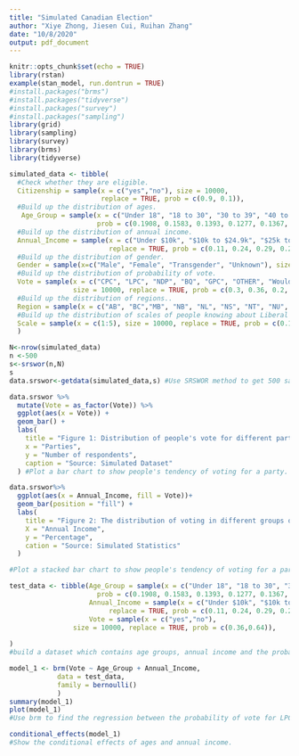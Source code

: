 ```yaml
---
title: "Simulated Canadian Election"
author: "Xiye Zhong, Jiesen Cui, Ruihan Zhang"
date: "10/8/2020"
output: pdf_document
---
```



```r
knitr::opts_chunk$set(echo = TRUE)
library(rstan)
example(stan_model, run.dontrun = TRUE)
#install.packages("brms")
#install.packages("tidyverse")
#install.packages("survey")
#install.packages("sampling")
library(grid)
library(sampling)
library(survey)
library(brms)
library(tidyverse)
```

```r
simulated_data <- tibble(
  #Check whether they are eligible.
  Citizenship = sample(x = c("yes","no"), size = 10000, 
                       replace = TRUE, prob = c(0.9, 0.1)),
  #Build up the distribution of ages.
   Age_Group = sample(x = c("Under 18", "18 to 30", "30 to 39", "40 to 49", "50 to 59", "60 to 69", "70 and above"), size = 10000, replace = TRUE, 
                      prob = c(0.1908, 0.1583, 0.1393, 0.1277, 0.1367, 0.1244, 0.1228)),
  #Build up the distribution of annual income.
  Annual_Income = sample(x = c("Under $10k", "$10k to $24.9k", "$25k to $49.9k", "$50k to $99.9k", "$100k to $249.9k", "Over $250k"), size = 10000, 
                         replace = TRUE, prob = c(0.11, 0.24, 0.29, 0.26, 0.086, 0.01)),
  #Build up the distribution of gender.
  Gender = sample(x=c("Male", "Female", "Transgender", "Unknown"), size = 10000, replace = TRUE, prob = c(0.48, 0.48, 0.01, 0.03)),
  #Build up the distribution of probability of vote.
  Vote = sample(x = c("CPC", "LPC", "NDP", "BQ", "GPC", "OTHER", "Would not vote"),
                size = 10000, replace = TRUE, prob = c(0.3, 0.36, 0.2, 0.07, 0.04, 0.02, 0.01)),
  #Build up the distribution of regions..
  Region = sample(x = c("AB", "BC","MB", "NB", "NL", "NS", "NT", "NU", "ON", "PE","QC", "SK", "YT"), size = 10000, replace = TRUE, prob = c(0.1157, 0.1322, 0.036, 0.021, 0.015, 0.001, 0.026, 0.001, 0.3826, 0.004, 0.2323, 0.0312, 0.001)),
  #Build up the distribution of scales of people knowing about Liberal Party's promises.
  Scale = sample(x = c(1:5), size = 10000, replace = TRUE, prob = c(0.1, 0.2, 0.35, 0.15, 0.2))
  )
```

```r
N<-nrow(simulated_data)
n <-500
s<-srswor(n,N)
s
data.srswor<-getdata(simulated_data,s) #Use SRSWOR method to get 500 samples from the simulated dataset.
```

```r
data.srswor %>%
  mutate(Vote = as_factor(Vote)) %>%
  ggplot(aes(x = Vote)) +
  geom_bar() +
  labs(
    title = "Figure 1: Distribution of people's vote for different parties",
    x = "Parties",
    y = "Number of respondents",
    caption = "Source: Simulated Dataset"
  ) #Plot a bar chart to show people's tendency of voting for a party.

```

```r
data.srswor%>%
  ggplot(aes(x = Annual_Income, fill = Vote))+
  geom_bar(position = "fill") +
  labs(
    title = "Figure 2: The distribution of voting in different groups of anuual income",
    X = "Annual Income",
    y = "Percentage",
    cation = "Source: Simulated Statistics"
  )

#Plot a stacked bar chart to show people's tendency of voting for a party who are grouped by annual income.
```
```r
test_data <- tibble(Age_Group = sample(x = c("Under 18", "18 to 30", "30 to 39", "40 to 49", "50 to 59", "60 to 69", "70 and above"), size = 10000, replace = TRUE, 
                      prob = c(0.1908, 0.1583, 0.1393, 0.1277, 0.1367, 0.1244, 0.1228)),
                    Annual_Income = sample(x = c("Under $10k", "$10k to $24.9k", "$25k to $49.9k", "$50k to $99.9k", "$100k to $249.9k", "Over $250k"), size = 10000, 
                         replace = TRUE, prob = c(0.11, 0.24, 0.29, 0.26, 0.086, 0.01)),
                    Vote = sample(x = c("yes","no"),
                size = 10000, replace = TRUE, prob = c(0.36,0.64)),
                    
)
#build a dataset which contains age groups, annual income and the probability of vote for LPC.
```




```r
model_1 <- brm(Vote ~ Age_Group + Annual_Income,
            data = test_data,
            family = bernoulli()
            )
summary(model_1)
plot(model_1) 
#Use brm to find the regression between the probability of vote for LPC and age groups and annual income.
```

```r
conditional_effects(model_1)
#Show the conditional effects of ages and annual income.
```

